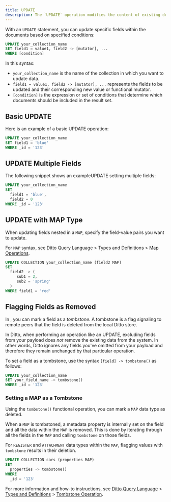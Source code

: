 ```yaml
---
title: UPDATE
description: The `UPDATE` operation modifies the content of existing documents in a collection.
---
```


With an `UPDATE` statement, you can update specific fields within the documents based on specified conditions:

```sql DQL
UPDATE your_collection_name
SET field1 = value1, field2 -> [mutator], ...
WHERE [condition]
```

In this syntax:

- `your_collection_name` is the name of the collection in which you want to update data.
- `field1 = value1, field2 -> [mutator], ...` represents the fields to be updated and their corresponding new value or functional mutator.
- `[condition]` is the expression or set of conditions that determine which documents should be included in the result set.

## Basic UPDATE

Here is an example of a basic UPDATE operation:

```sql DQL
UPDATE your_collection_name
SET field1 = 'blue'
WHERE _id = '123'
```


## **UPDATE Multiple Fields**

The following snippet shows an exampleUPDATE setting multiple fields:


```sql DQL
UPDATE your_collection_name
SET
  field1 = 'blue',
  field2 = 0
WHERE _id = '123'
```

## UPDATE with MAP Type

When updating fields nested in a `MAP`, specify the field-value pairs you want to update.


For `MAP` syntax, see Ditto Query Language > Types and Definitions > [Map Operations](/dql/types-and-definitions#map-operations).


```sql DQL
UPDATE COLLECTION your_collection_name (field2 MAP)
SET
  field2 -> (
     sub1 = 2,
     sub2 = 'spring'
  )
WHERE field1 = 'red'
```


## Flagging Fields as Removed

In , you can mark a field as a *tombstone*. A tombstone is a flag signaling to remote peers that the field is deleted from the local Ditto store.

In Ditto, when performing an operation like an UPDATE, excluding fields from your payload does *not* remove the existing data from the system. In other words, Ditto ignores any fields you've omitted from your payload and therefore they remain unchanged by that particular operation.


To set a field as a tombstone, use the syntax `[field] -> tombstone()` as follows:


```sql DQL
UPDATE your_collection_name
SET your_field_name -> tombstone()
WHERE _id = '123'
```


### Setting a MAP as a Tombstone

Using the `tombstone()` functional operation, you can mark a `MAP` data type as deleted.

When a `MAP` is tombstoned, a metadata property is internally set on the field and all the data within the `MAP` is removed. This is done by iterating through all the fields in the `MAP` and calling `tombstone` on those fields.

For `REGISTER` and `ATTACHMENT` data types within the `MAP`,  flagging values with `tombstone` results in their deletion.


```sql DQL
UPDATE COLLECTION cars (properties MAP)
SET
  properties -> tombstone()
WHERE
  _id = '123'
```

For more information and how-to instructions, see [Ditto Query Language](/dql/dql) > [Types and Definitions](/dql/types-and-definitions) > [Tombstone Operation](/dql/update#setting-a-map-as-a-tombstone).
